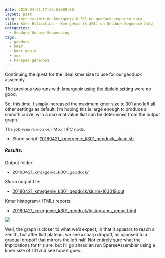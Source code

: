 ```yaml
---
date: 2018-04-21 17:56:53+00:00
layout: post
slug: kmer-estimation-kmergenie-k-301-on-geoduck-sequence-data
title: Kmer Estimation – Kmergenie (k 301) on Geoduck Sequence Data
categories:
  - Geoduck Genome Sequencing
tags:
  - geoduck
  - kmer
  - kmer genie
  - mox
  - Panopea generosa
---
```


Continuing the quest for the ideal kmer size to use for our geoduck assembly.

The [previous two runs with kmergenie using the diploid setting](https://robertslab.github.io/sams-notebook/2018/04/19/kmer-estimation-kmergenie-tweaks-on-geoduck-sequence-data.html) were no good.

So, this time, I simply increased the maximum kmer size to 301 and left all other settings as default. I'm hoping this is large enough to produce a smooth curve, with a maximal value that can be determined from the output graph.

The job was run on our Mox HPC node.





  * Slurm script: [20180421_kmergenie_k301_geoduck_slurm.sh](https://owl.fish.washington.edu/Athaliana/20180421_kmergenie_k301_geoduck/20180421_kmergenie_k301_geoduck_slurm.sh)





##### Results:



Output folder:





  * [20180421_kmergenie_k301_geoduck/](https://owl.fish.washington.edu/Athaliana/20180421_kmergenie_k301_geoduck/)



Slurm output file:



  * [20180421_kmergenie_k301_geoduck/slurm-163019.out](https://owl.fish.washington.edu/Athaliana/20180421_kmergenie_k301_geoduck/slurm-163019.out)



Kmer histogram (HTML) reports:



  * [20180421_kmergenie_k301_geoduck/histograms_report.html](https://owl.fish.washington.edu/Athaliana/20180421_kmergenie_k301_geoduck/histograms_report.html)



![](https://owl.fish.washington.edu/Athaliana/20180421_kmergenie_k301_geoduck/20180421_kmergenie_k301_geoduck.png)

Well, the graph is closer to what we'd expect, in that it appears to reach a zenith, but after that plateau, we see a sharp dropoff, as opposed to a gradual dropoff that mirrors the left half. Not entirely sure what the implications for this are, but I'll go ahead an run SparseAssembler using a kmer size of 131 and see how it goes.
